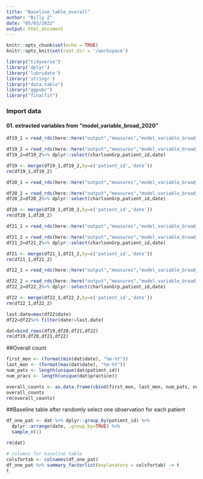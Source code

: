 ```yaml
---
title: "Baseline_table_overall"
author: "Billy Z"
date: "05/03/2022"
output: html_document
---
```


```r
knitr::opts_chunk$set(echo = TRUE)
knitr::opts_knit$set(root.dir = '/workspace')
```



```r
library("tidyverse") 
library('dplyr')
library('lubridate')
library('stringr')
library("data.table")
library("ggpubr")
library("finalfit")
```

### Import data

#### 01.  extracted variables from "model_variable_broad_2020"

```r

df19_1 = read_rds(here::here("output","measures","model_variable_broad_2019_1.rds"))

df19_2 = read_rds(here::here("output","measures","model_variable_broad_2019_2.rds"))
df19_2=df19_2%>% dplyr::select(charlsonGrp,patient_id,date)

df19 <- merge(df19_1,df19_2,by=c('patient_id','date'))
rm(df19_1,df19_2)

df20_1 = read_rds(here::here("output","measures","model_variable_broad_2020_1.rds"))

df20_2 = read_rds(here::here("output","measures","model_variable_broad_2020_2.rds"))
df20_2=df20_2%>% dplyr::select(charlsonGrp,patient_id,date)

df20 <- merge(df20_1,df20_2,by=c('patient_id','date'))
rm(df20_1,df20_2)

df21_1 = read_rds(here::here("output","measures","model_variable_broad_2021_1.rds"))

df21_2 = read_rds(here::here("output","measures","model_variable_broad_2021_2.rds"))
df21_2=df21_2%>% dplyr::select(charlsonGrp,patient_id,date)

df21 <- merge(df21_1,df21_2,by=c('patient_id','date'))
rm(df21_1,df21_2)

df22_1 = read_rds(here::here("output","measures","model_variable_broad_2022_1.rds"))

df22_2 = read_rds(here::here("output","measures","model_variable_broad_2022_2.rds"))
df22_2=df22_2%>% dplyr::select(charlsonGrp,patient_id,date)

df22 <- merge(df22_1,df22_2,by=c('patient_id','date'))
rm(df22_1,df22_2)

last.date=max(df22$date)
df22=df22%>% filter(date!=last.date)

dat=bind_rows(df19,df20,df21,df22)
rm(df19,df20,df21,df22)

```

##Overall count

```r

first_mon <- (format(min(dat$date), "%m-%Y"))
last_mon <- (format(max(dat$date), "%m-%Y"))
num_pats <- length(unique(dat$patient_id))
num_pracs <- length(unique(dat$practice))

overall_counts <- as.data.frame(cbind(first_mon, last_mon, num_pats, num_pracs))
overall_counts
rm(overall_counts) 

```

##Baseline table after randomly select one observation for each patient 

```r

df_one_pat <- dat %>% dplyr::group_by(patient_id) %>%
  dplyr::arrange(date, .group_by=TRUE) %>%
  sample_n(1)

rm(dat)  

# columns for baseline table
colsfortab <- colnames(df_one_pat)
df_one_pat %>% summary_factorlist(explanatory = colsfortab) -> t
t

```


